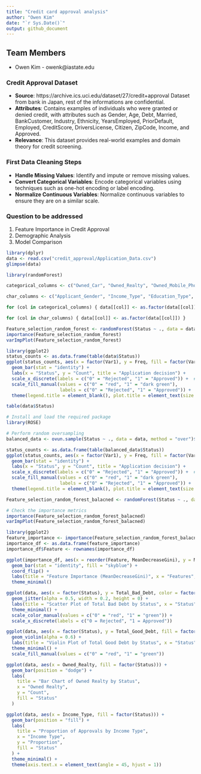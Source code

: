 ```yaml
---
title: "Credit card approval analysis"
author: "Owen Kim"
date: "`r Sys.Date()`"
output: github_document
---
```

## Team Members
- Owen Kim - owenk@iastate.edu

### Credit Approval Dataset 
- **Source**: https://archive.ics.uci.edu/dataset/27/credit+approval Dataset from bank in Japan, rest of the informations are confidential.
- **Attributes**: Contains examples of individuals who were granted or denied credit, with attributes such as Gender, Age, Debt, Married, BankCustomer, Industry, Ethnicity, YearsEmployed, PriorDefault, Employed, CreditScore, DriversLicense, Citizen, ZipCode, Income, and Approved.
- **Relevance**: This dataset provides real-world examples and domain theory for credit screening.

### First Data Cleaning Steps 
- **Handle Missing Values**: Identify and impute or remove missing values. 
- **Convert Categorical Variables**: Encode categorical variables using techniques such as one-hot encoding or label encoding. 
- **Normalize Continuous Variables**: Normalize continuous variables to ensure they are on a similar scale.

### Question to be addressed
1. Feature Importance in Credit Approval
2. Demographic Analysis
3. Model Comparison


```r
library(dplyr)
data <- read.csv("credit_approval/Application_Data.csv")
glimpse(data)
```

```r
library(randomForest)

categorical_columns <- c("Owned_Car", "Owned_Realty", "Owned_Mobile_Phone", "Owned_Work_Phone", "Owned_Phone", "Owned_Email", "Status") 

char_columns <- c("Applicant_Gender", "Income_Type", "Education_Type", "Family_Status", "Housing_Type", "Job_Title") 

for (col in categorical_columns) { data[[col]] <- as.factor(data[[col]]) } 

for (col in char_columns) { data[[col]] <- as.factor(data[[col]]) } 

Feature_selection_random_forest <- randomForest(Status ~ ., data = data, importance = TRUE)
importance(Feature_selection_random_forest)
varImpPlot(Feature_selection_random_forest)

```

```r
library(ggplot2)
status_counts <- as.data.frame(table(data$Status))
ggplot(status_counts, aes(x = factor(Var1), y = Freq, fill = factor(Var1))) + 
  geom_bar(stat = "identity") + 
  labs(x = "Status", y = "Count", title = "Application decision") +
  scale_x_discrete(labels = c("0" = "Rejected", "1" = "Approved")) +  # Change labels for x-axis
  scale_fill_manual(values = c("0" = "red", "1" = "dark green"), 
                    labels = c("0" = "Rejected", "1" = "Approved")) +  # Custom legend colors and labels
  theme(legend.title = element_blank(), plot.title = element_text(size = 25))

table(data$Status)
```


```r
# Install and load the required package
library(ROSE)

# Perform random oversampling
balanced_data <- ovun.sample(Status ~ ., data = data, method = "over")$data

status_counts <- as.data.frame(table(balanced_data$Status))
ggplot(status_counts, aes(x = factor(Var1), y = Freq, fill = factor(Var1))) + 
  geom_bar(stat = "identity") + 
  labs(x = "Status", y = "Count", title = "Application decision") +
  scale_x_discrete(labels = c("0" = "Rejected", "1" = "Approved")) +  # Change labels for x-axis
  scale_fill_manual(values = c("0" = "red", "1" = "dark green"), 
                    labels = c("0" = "Rejected", "1" = "Approved")) +  # Custom legend colors and labels
  theme(legend.title = element_blank(), plot.title = element_text(size = 25))
```
```r
Feature_selection_random_forest_balacned <- randomForest(Status ~ ., data = balanced_data, importance = TRUE)

# Check the importance metrics
importance(Feature_selection_random_forest_balacned)
varImpPlot(Feature_selection_random_forest_balacned)

```
```r
library(ggplot2)
feature_importance <- importance(Feature_selection_random_forest_balacned)
importance_df <- as.data.frame(feature_importance)
importance_df$Feature <- rownames(importance_df)

ggplot(importance_df, aes(x = reorder(Feature, MeanDecreaseGini), y = MeanDecreaseGini)) +
  geom_bar(stat = "identity", fill = "skyblue") +
  coord_flip() +
  labs(title = "Feature Importance (MeanDecreaseGini)", x = "Features", y = "MeanDecreaseGini") +
  theme_minimal()

```

```r
ggplot(data, aes(x = factor(Status), y = Total_Bad_Debt, color = factor(Status))) +
  geom_jitter(alpha = 0.5, width = 0.2, height = 0) +
  labs(title = "Scatter Plot of Total Bad Debt by Status", x = "Status", y = "Total Bad Debt") +
  theme_minimal() +
  scale_color_manual(values = c("0" = "red", "1" = "green")) +
  scale_x_discrete(labels = c("0 = Rejected", "1 = Approved"))
```
```r
ggplot(data, aes(x = factor(Status), y = Total_Good_Debt, fill = factor(Status))) +
  geom_violin(alpha = 0.6) +
  labs(title = "Violin Plot of Total Good Debt by Status", x = "Status", y = "Total Good Debt") +
  theme_minimal() +
  scale_fill_manual(values = c("0" = "red", "1" = "green"))
```

```r
ggplot(data, aes(x = Owned_Realty, fill = factor(Status))) +
  geom_bar(position = "dodge") +
  labs(
    title = "Bar Chart of Owned Realty by Status",
    x = "Owned Realty",
    y = "Count",
    fill = "Status"
  )
```

```r
ggplot(data, aes(x = Income_Type, fill = factor(Status))) +
  geom_bar(position = "fill") +
  labs(
    title = "Proportion of Approvals by Income Type",
    x = "Income Type",
    y = "Proportion",
    fill = "Status"
  ) +
  theme_minimal() +
  theme(axis.text.x = element_text(angle = 45, hjust = 1))
```